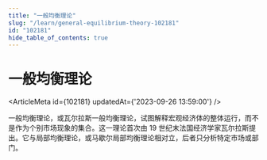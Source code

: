 ```yaml
---
title: "一般均衡理论"
slug: "/learn/general-equilibrium-theory-102181"
id: "102181"
hide_table_of_contents: true
---
```



# 一般均衡理论

<ArticleMeta id={102181} updatedAt={'2023-09-26 13:59:00'} />
<div className='border-solid border-b border-t-0 my-4 border-[var(--ifm-color-gray-300)]' />

一般均衡理论，或瓦尔拉斯一般均衡理论，试图解释宏观经济体的整体运行，而不是作为个别市场现象的集合。这一理论首次由 19 世纪末法国经济学家瓦尔拉斯提出。它与局部均衡理论，或马歇尔局部均衡理论相对立，后者只分析特定市场或部门。
